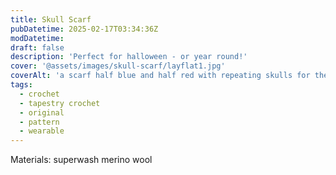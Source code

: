 ```yaml
---
title: Skull Scarf
pubDatetime: 2025-02-17T03:34:36Z
modDatetime:
draft: false
description: 'Perfect for halloween - or year round!'
cover: '@assets/images/skull-scarf/layflat1.jpg'
coverAlt: 'a scarf half blue and half red with repeating skulls for the whole length of the scarf laid on a table. The skulls change direction at the midpoint of the scarf so that they are facing up while wearing'
tags:
  - crochet
  - tapestry crochet
  - original
  - pattern
  - wearable
---
```



<PatternLink
  ribblrLink='https://ribblr.com/pattern/skull-scarf-Crochet?referrer=443329'
  etsyLink='https://www.etsy.com/listing/1812980357/skull-scarf-crochet-pattern-only'
  ravelryLink='https://www.ravelry.com/patterns/library/skull-scarf-11'
/>

<ImageWrap
  src={layflat1}
  alt='a scarf half blue and half red with repeating skulls for the whole length of the scarf laid on a table. The skulls change direction at the midpoint of the scarf so that they are facing up while wearing'
/>

<ImageWrap
  src={layflat2}
  alt='a scarf half blue and half red with repeating skulls for the whole length of the scarf laid on a table in a different arrangement'
/>

<ImageWrap
  src={skelly1}
  alt='A plastic skeleton wearing the skull scarf wrapped around the neck once'
/>

<ImageWrap
  src={skelly2}
  alt='A plastic skeleton wearing the skull scarf wrapped around the neck twice'
/>

Materials: superwash merino wool
